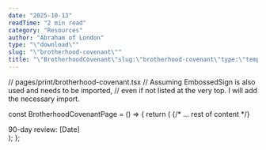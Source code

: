 ```yaml
---
date: "2025-10-13"
readTime: "2 min read"
category: "Resources"
author: "Abraham of London"
type: "\"download\""
slug: "\"brotherhood-covenant\""
title: "\"BrotherhoodCovenant\"slug:\"brotherhood-covenant\"type:\"template\"slug:\"brotherhood-covenant\"type:\"Download\"title:\"BrotherhoodCovenant\"date:2025-10-13author:\"AbrahamofLondon\"readTime:2minreadcategory:\"Resources\""
---
```


// pages/print/brotherhood-covenant.tsx
// Assuming EmbossedSign is also used and needs to be imported,
// even if not listed at the very top. I will add the necessary import.

const BrotherhoodCovenantPage = () => {
  return (
    <BrandFrame title="Brotherhood Covenant" subtitle="90-day commitment to presence, truth, confidentiality, practical service, and family protection." >
      {/* ... rest of content */}
      <div className="flex items-center justify-between text-[11.5px] text-[color:var(--color-on-secondary)/0.6]">
        <span>90-day review: [Date]</span>
      </div>
    </BrandFrame>
  );
};

